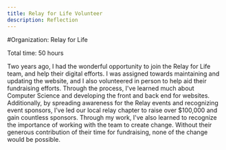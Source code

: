 ```yaml
---
title: Relay for Life Volunteer
description: Reflection 
---
```


#Organization: Relay for Life

Total time: 50 hours 

Two years ago, I had the wonderful opportunity to join the Relay for Life team, and help their digital efforts. I was assigned towards maintaining and updating the website, and I also volunteered in person to help aid their fundraising efforts. Through the process, I've learned much about Computer Science and developing the front and back end for websites. Additionally, by spreading awareness for the Relay events and recognizing event sponsors, I’ve led our local relay chapter to raise over $100,000 and gain countless sponsors. Through my work, I've also learned to recognize the importance of working with the team to create change. Without their generous contribution of their time for fundraising, none of the change would be possible.

